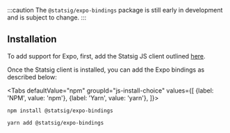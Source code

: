 
:::caution
The `@statsig/expo-bindings` package is still early in development and is subject to change.
:::

## Installation

To add support for Expo, first, add the Statsig JS client outlined [here](/client/javascript-sdk).

Once the Statsig client is installed, you can add the Expo bindings as described below:

<Tabs
  defaultValue="npm"
  groupId="js-install-choice"
  values={[
    {label: 'NPM', value: 'npm'},
    {label: 'Yarn', value: 'yarn'},
  ]}>

  <TabItem value="npm">

```shell
npm install @statsig/expo-bindings
```

  </TabItem>
  <TabItem value="yarn">

```shell
yarn add @statsig/expo-bindings
```

  </TabItem>
</Tabs>
